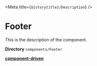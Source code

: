 



<Meta title={`${storytitle}/Description`} />

# Footer

<div className="description">This is the description of the component.</div>

**Directory** `components/Footer`

<div className={scss.decorator}>
  <Footer {...args} />
</div>

[**component-driven**](/story/molecules-footer--primary-footer)
